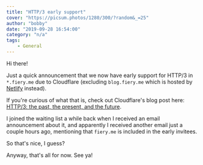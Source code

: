 ```yaml
---
title: "HTTP/3 early support"
cover: "https://picsum.photos/1280/300/?random&_=25"
author: "bobby"
date: "2019-09-28 16:54:00"
category: "n/a"
tags:
    - General
---
```


Hi there!

Just a quick announcement that we now have early support for HTTP/3 in `*.fiery.me` due to Cloudflare (excluding `blog.fiery.me` which is hosted by [Netlify](https://www.netlify.com) instead).

If you're curious of what that is, check out Cloudflare's blog post here: [HTTP/3: the past, the present, and the future](https://blog.cloudflare.com/http3-the-past-present-and-future/).

I joined the waiting list a while back when I received an email announcement about it, and apparently I received another email just a couple hours ago, mentioning that `fiery.me` is included in the early invitees.

So that's nice, I guess?

Anyway, that's all for now. See ya!
